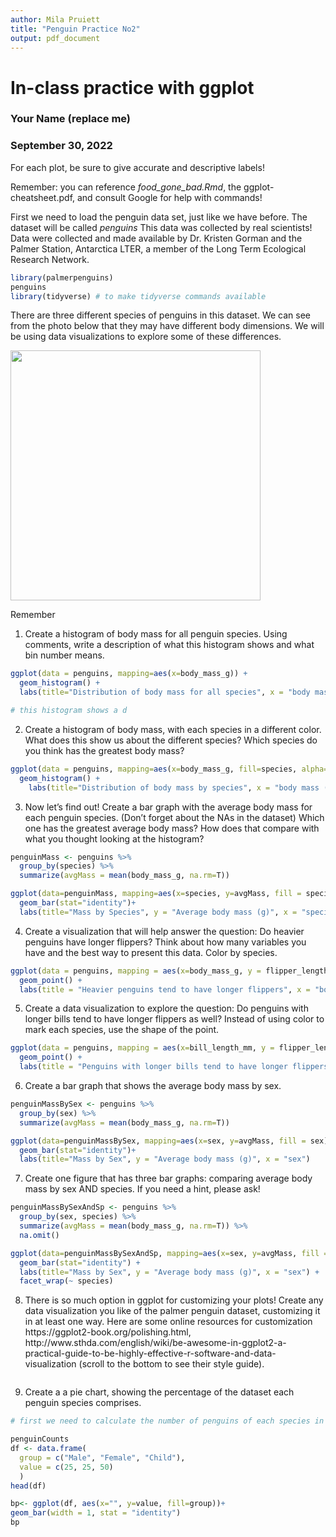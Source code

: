```yaml
---
author: Mila Pruiett
title: "Penguin Practice No2"
output: pdf_document
---
```


# In-class practice with ggplot

### Your Name (replace me)

### September 30, 2022

For each plot, be sure to give accurate and descriptive labels!

Remember: you can reference *food_gone_bad.Rmd*, the ggplot-cheatsheet.pdf, and consult Google for help with commands!

First we need to load the penguin data set, just like we have before. The dataset will be called *penguins* This data was collected by real scientists! Data were collected and made available by Dr. Kristen Gorman and the Palmer Station, Antarctica LTER, a member of the Long Term Ecological Research Network.

```r
library(palmerpenguins)
penguins
library(tidyverse) # to make tidyverse commands available 
```


There are three different species of penguins in this dataset. We can see from the photo below that they may have different body dimensions. We will be using data visualizations to explore some of these differences. 

![](penguins.jpg){width="400"}

Remember

1. Create a histogram of body mass for all penguin species. Using comments, write a description of what this histogram shows and what bin number means. 
```r
ggplot(data = penguins, mapping=aes(x=body_mass_g)) +
  geom_histogram() +
  labs(title="Distribution of body mass for all species", x = "body mass (g)", y = "frequency")

# this histogram shows a d
```


2. Create a histogram of body mass, with each species in a different color. What does this show us about the different species? Which species do you think has the greatest body mass? 
```r
ggplot(data = penguins, mapping=aes(x=body_mass_g, fill=species, alpha=0.5)) +
  geom_histogram() +
    labs(title="Distribution of body mass by species", x = "body mass (g)", y = "frequency")
```
3. Now let's find out! Create a bar graph with the average body mass for each penguin species. (Don't forget about the NAs in the dataset) Which one has the greatest average body mass? How does that compare with what you thought looking at the histogram? 
```r
penguinMass <- penguins %>% 
  group_by(species) %>% 
  summarize(avgMass = mean(body_mass_g, na.rm=T))

ggplot(data=penguinMass, mapping=aes(x=species, y=avgMass, fill = species)) +
  geom_bar(stat="identity")+
  labs(title="Mass by Species", y = "Average body mass (g)", x = "species")


```

4. Create a visualization that will help answer the question: Do heavier penguins have longer flippers? Think about how many variables you have and the best way to present this data. Color by species.
```r
ggplot(data = penguins, mapping = aes(x=body_mass_g, y = flipper_length_mm, color = species)) +
  geom_point() +
  labs(title = "Heavier penguins tend to have longer flippers", x = "body mass (g)", y = "flipper length (mm)")
```
5. Create a data visualization to explore the question: Do penguins with longer bills tend to have longer flippers as well? Instead of using color to mark each species, use the shape of the point.
```r
ggplot(data = penguins, mapping = aes(x=bill_length_mm, y = flipper_length_mm, shape = species)) +
  geom_point() +
  labs(title = "Penguins with longer bills tend to have longer flippers", x = "bill length (mm)", y = "flipper length (mm)")
```
6. Create a bar graph that shows the average body mass by sex. 
```r
penguinMassBySex <- penguins %>% 
  group_by(sex) %>% 
  summarize(avgMass = mean(body_mass_g, na.rm=T))

ggplot(data=penguinMassBySex, mapping=aes(x=sex, y=avgMass, fill = sex)) +
  geom_bar(stat="identity")+
  labs(title="Mass by Sex", y = "Average body mass (g)", x = "sex")
```


7. Create one figure that has three bar graphs: comparing average body mass by sex AND species. If you need a hint, please ask!
```r
penguinMassBySexAndSp <- penguins %>% 
  group_by(sex, species) %>% 
  summarize(avgMass = mean(body_mass_g, na.rm=T)) %>% 
  na.omit()

ggplot(data=penguinMassBySexAndSp, mapping=aes(x=sex, y=avgMass, fill = sex)) +
  geom_bar(stat="identity") + 
  labs(title="Mass by Sex", y = "Average body mass (g)", x = "sex") +
  facet_wrap(~ species)
```
8. There is so much option in ggplot for customizing your plots! Create any data visualization you like of the palmer penguin dataset, customizing it in at least one way. 
Here are some online resources for customization https://ggplot2-book.org/polishing.html, http://www.sthda.com/english/wiki/be-awesome-in-ggplot2-a-practical-guide-to-be-highly-effective-r-software-and-data-visualization (scroll to the bottom to see their style guide). 
```r

```

9. Create a a pie chart, showing the percentage of the dataset each penguin species comprises.
```r
# first we need to calculate the number of penguins of each species in the dataset

penguinCounts 
df <- data.frame(
  group = c("Male", "Female", "Child"),
  value = c(25, 25, 50)
  )
head(df)

bp<- ggplot(df, aes(x="", y=value, fill=group))+
geom_bar(width = 1, stat = "identity")
bp
```



